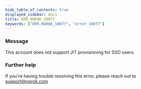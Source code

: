```yaml
---
hide_table_of_contents: true
displayed_sidebar: docs
title: ERR_NGROK_10077
keywords: ["ERR_NGROK_10077", "error 10077"]
---
```


### Message

This account does not support JIT provisioning for SSO users.

### Further help

If you're having trouble resolving this error, please reach out to [support@ngrok.com](mailto:support@ngrok.com?subject=Help%20with%20ERR_NGROK_10077)
